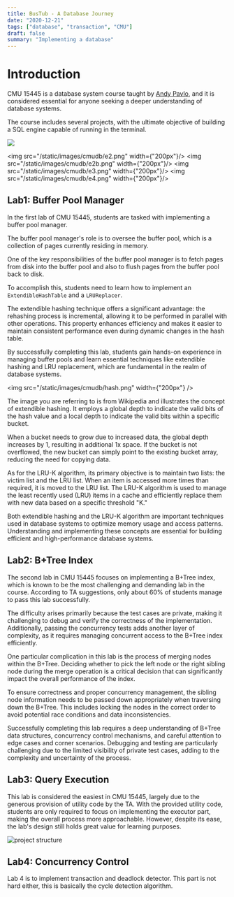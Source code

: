 ```yaml
---
title: BusTub - A Database Journey
date: "2020-12-21"
tags: ["database", "transaction", "CMU"]
draft: false
summary: "Implementing a database"
---
```


# Introduction

CMU 15445 is a database system course taught by [Andy Pavlo](https://www.cs.cmu.edu/~pavlo/), and it is considered essential for anyone seeking a deeper understanding of database systems.

The course includes several projects, with the ultimate objective of building a SQL engine capable of running in the terminal.

<div style={{display: "flex", gap: "2px"}}>
<img src="/static/images/cmudb/e1.png" width={"200px"}/>

<img src="/static/images/cmudb/e2.png" width={"200px"}/>
<img src="/static/images/cmudb/e2b.png" width={"200px"}/>
<img src="/static/images/cmudb/e3.png" width={"200px"}/>
<img src="/static/images/cmudb/e4.png" width={"200px"}/>
</div>

## Lab1: Buffer Pool Manager

In the first lab of CMU 15445, students are tasked with implementing a buffer pool manager.

The buffer pool manager's role is to oversee the buffer pool, which is a collection of pages currently residing in memory.

One of the key responsibilities of the buffer pool manager is to fetch pages from disk into the buffer pool and also to flush pages from the buffer pool back to disk.

To accomplish this, students need to learn how to implement an `ExtendibleHashTable` and a `LRUReplacer`.

The extendible hashing technique offers a significant advantage: the rehashing process is incremental, allowing it to be performed in parallel with other operations. This property enhances efficiency and makes it easier to maintain consistent performance even during dynamic changes in the hash table.

By successfully completing this lab, students gain hands-on experience in managing buffer pools and learn essential techniques like extendible hashing and LRU replacement, which are fundamental in the realm of database systems.

<img src="/static/images/cmudb/hash.png" width={"200px"} />

The image you are referring to is from Wikipedia and illustrates the concept of extendible hashing. It employs a global depth to indicate the valid bits of the hash value and a local depth to indicate the valid bits within a specific bucket.

When a bucket needs to grow due to increased data, the global depth increases by 1, resulting in additional 1x space. If the bucket is not overflowed, the new bucket can simply point to the existing bucket array, reducing the need for copying data.

As for the LRU-K algorithm, its primary objective is to maintain two lists: the victim list and the LRU list. When an item is accessed more times than required, it is moved to the LRU list. The LRU-K algorithm is used to manage the least recently used (LRU) items in a cache and efficiently replace them with new data based on a specific threshold "K."

Both extendible hashing and the LRU-K algorithm are important techniques used in database systems to optimize memory usage and access patterns. Understanding and implementing these concepts are essential for building efficient and high-performance database systems.

## Lab2: B+Tree Index

The second lab in CMU 15445 focuses on implementing a B+Tree index, which is known to be the most challenging and demanding lab in the course. According to TA suggestions, only about 60% of students manage to pass this lab successfully.

The difficulty arises primarily because the test cases are private, making it challenging to debug and verify the correctness of the implementation. Additionally, passing the concurrency tests adds another layer of complexity, as it requires managing concurrent access to the B+Tree index efficiently.

One particular complication in this lab is the process of merging nodes within the B+Tree. Deciding whether to pick the left node or the right sibling node during the merge operation is a critical decision that can significantly impact the overall performance of the index.

To ensure correctness and proper concurrency management, the sibling node information needs to be passed down appropriately when traversing down the B+Tree. This includes locking the nodes in the correct order to avoid potential race conditions and data inconsistencies.

Successfully completing this lab requires a deep understanding of B+Tree data structures, concurrency control mechanisms, and careful attention to edge cases and corner scenarios. Debugging and testing are particularly challenging due to the limited visibility of private test cases, adding to the complexity and uncertainty of the process.

## Lab3: Query Execution

This lab is considered the easiest in CMU 15445, largely due to the generous provision of utility code by the TA. With the provided utility code, students are only required to focus on implementing the executor part, making the overall process more approachable. However, despite its ease, the lab's design still holds great value for learning purposes.

![project structure](/static/images/cmudb/project-structure.svg)

## Lab4: Concurrency Control

Lab 4 is to implement transaction and deadlock detector. This part is not hard either, this is basically the cycle detection algorithm.
